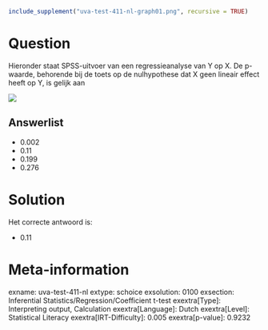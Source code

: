 ```r
include_supplement("uva-test-411-nl-graph01.png", recursive = TRUE)
```

Question
========

Hieronder staat SPSS-uitvoer van een regressieanalyse van Y op X. De
p-waarde, behorende bij de toets op de nulhypothese dat X geen lineair
effect heeft op Y, is gelijk aan

![](uva-test-411-nl-graph01.png)

Answerlist
----------

* 0.002
* 0.11
* 0.199
* 0.276

Solution
========

Het correcte antwoord is: 

* 0.11

Meta-information
================
exname: uva-test-411-nl
extype: schoice
exsolution: 0100
exsection: Inferential Statistics/Regression/Coefficient t-test
exextra[Type]: Interpreting output, Calculation
exextra[Language]: Dutch
exextra[Level]: Statistical Literacy
exextra[IRT-Difficulty]: 0.005
exextra[p-value]: 0.9232
